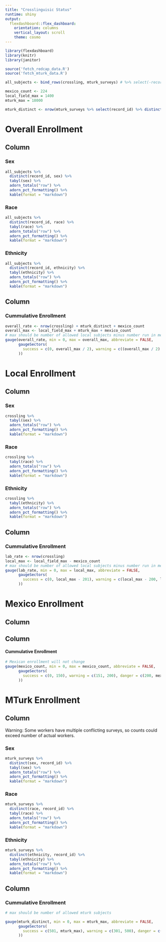 ```yaml
---
title: "Crosslinguisic Status"
runtime: shiny
output:
  flexdashboard::flex_dashboard:
    orientation: columns
    vertical_layout: scroll
    theme: cosmo
---
```


```r
library(flexdashboard)
library(knitr)
library(janitor)

source('fetch_redcap_data.R')
source('fetch_mturk_data.R')

all_subjects <- bind_rows(crossling, mturk_surveys) # %>% select(-record_id, -workerid)

mexico_count <- 224
local_field_max = 1400
mturk_max = 18000

mturk_distinct <- nrow(mturk_surveys %>% select(record_id) %>% distinct())
```

Overall Enrollment
==================
Column {data-width=650}
-----------------------------------------------------------------------

### Sex
```r
all_subjects %>%
  distinct(record_id, sex) %>%
  tabyl(sex) %>%
  adorn_totals("row") %>%
  adorn_pct_formatting() %>%
  kable(format = "markdown")
```

### Race
```r
all_subjects %>%
  distinct(record_id, race) %>%
  tabyl(race) %>%
  adorn_totals("row") %>%
  adorn_pct_formatting() %>%
  kable(format = "markdown")
```

### Ethnicity
```r
all_subjects %>%
  distinct(record_id, ethnicity) %>%
  tabyl(ethnicity) %>%
  adorn_totals("row") %>%
  adorn_pct_formatting() %>%
  kable(format = "markdown")
```


Column {data-width=350}
-----------------------------------------------------------------------

### Cummulative Enrollment
```r
overall_rate <- nrow(crossling) + mturk_distinct + mexico_count
overall_max <- local_field_max + mturk_max + mexico_count
# max should be number of allowed local subjects minus number run in mexico
gauge(overall_rate, min = 0, max = overall_max, abbreviate = FALSE,
      gaugeSectors(
        success = c(0, overall_max / 2), warning = c((overall_max / 2)  + 1 , overall_max * 0.75 ), danger = c((overall_max * 0.75) + 1, overall_max)
      ))
```

Local Enrollment
================
Column {data-width=650}
-----------------------------------------------------------------------

### Sex
```r
crossling %>%
  tabyl(sex) %>%
  adorn_totals("row") %>%
  adorn_pct_formatting() %>%
  kable(format = "markdown")
```

### Race
```r
crossling %>%
  tabyl(race) %>%
  adorn_totals("row") %>%
  adorn_pct_formatting() %>%
  kable(format = "markdown")
```

### Ethnicity
```r
crossling %>%
  tabyl(ethnicity) %>%
  adorn_totals("row") %>%
  adorn_pct_formatting() %>%
  kable(format = "markdown")
```

Column {data-width=350}
-----------------------------------------------------------------------

### Cummulative Enrollment
```r
lab_rate <- nrow(crossling)
local_max <- local_field_max - mexico_count
# max should be number of allowed local subjects minus number run in mexico
gauge(lab_rate, min = 0, max = local_max, abbreviate = FALSE,
      gaugeSectors(
        success = c(0, local_max - 201), warning = c(local_max - 200, local_max - 101), danger = c(local_max - 100, local_max)
      ))
```


Mexico Enrollment
=================
Column {data-width=650}
-----------------------------------------------------------------------

Column {data-width=350}
-----------------------------------------------------------------------

#### Cummulative Enrollment
```r
# Mexican enrollment will not change
gauge(mexico_count, min = 0, max = mexico_count, abbreviate = FALSE,
      gaugeSectors(
        success = c(0, 150), warning = c(151, 200), danger = c(200, mexico_count)
      ))
```


MTurk Enrollment
================
Column {data-width=650}
-----------------------------------------------------------------------
Warning: Some workers have multiple conflicting surveys, so counts could
exceed number of actual workers.

### Sex
```r
mturk_surveys %>%
  distinct(sex, record_id) %>%
  tabyl(sex) %>%
  adorn_totals("row") %>%
  adorn_pct_formatting() %>%
  kable(format = "markdown")
```

### Race
```r
mturk_surveys %>%
  distinct(race, record_id) %>%
  tabyl(race) %>%
  adorn_totals("row") %>%
  adorn_pct_formatting() %>%
  kable(format = "markdown")
```

### Ethnicity
```r
mturk_surveys %>%
  distinct(ethnicity, record_id) %>%
  tabyl(ethnicity) %>%
  adorn_totals("row") %>%
  adorn_pct_formatting() %>%
  kable(format = "markdown")
```

Column {data-width=350}
-----------------------------------------------------------------------

### Cummulative Enrollment
```r
# max should be number of allowed mturk subjects

gauge(mturk_distinct, min = 0, max = mturk_max, abbreviate = FALSE,
      gaugeSectors(
        success = c(501, mturk_max), warning = c(301, 500), danger = c(0, 300)
      ))
```